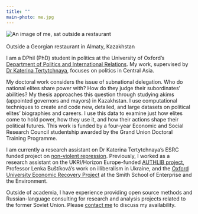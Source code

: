 ```yaml
---
title: ""
main-photo: me.jpg
---
```


::: grid
::: {.g-col-12 .g-col-sm-4}
<!--quarto publish gh-pages -->

```{=html}
<div class="grid" style="--bs-columns: 5; row-gap: 0;">
  <div class="g-col-1 g-col-sm-0"></div>
  <div class="g-col-3 g-col-sm-5">
    <picture>
      <source srcset="{{< meta main-photo >}}">
      <img class="circular_image" src="{{< meta main-photo >}}" alt="An image of me, sat outside a restaurant">
      <figcaption><br>Outside a Georgian restaurant in Almaty, Kazakhstan</figcaption>
    </picture>
  </div>
  <div class="g-col-1 g-col-sm-0"></div>
</div>
```
:::

::: {.g-col-12 .g-col-sm-8}
I am a DPhil (PhD) student in politics at the University of Oxford's [Department of Politics and International Relations](https://www.politics.ox.ac.uk/). My work, supervised by [Dr Katerina Tertytchnaya](https://katerinatertytchnaya.com/), focuses on politics in Central Asia.

My doctoral work considers the issue of subnational delegation. Who do national elites share power with? How do they judge their subordinates' abilities? My thesis approaches this question through studying akims (appointed governors and mayors) in Kazakhstan. I use computational techniques to create and code new, detailed, and large datasets on political elites' biographies and careers. I use this data to examine just how elites come to hold power, how they use it, and how their actions shape their political futures. This work is funded by a four-year Economic and Social Research Council studentship awarded by the Grand Union Doctoral Training Programme.

I am currently a research assistant on Dr Katerina Tertytchnaya's ESRC funded project on [non-violent repression](https://www.nonviolent-repression.co.uk/). Previously, I worked as a research assistant on the UKRI/Horizon Europe-funded [AUTHLIB project](https://www.authlib.eu/), Professor Lenka Buštíková's work on illiberalism in Ukraine, and the [Oxford University Economic Recovery Project](https://recovery.smithschool.ox.ac.uk/tracking/) at the Smith School of Enterprise and the Environment.

Outside of academia, I have experience providing open source methods and Russian-language consulting for research and analysis projects related to the former Soviet Union. Please [contact me](mailto:thomas.hazell@politics.ox.ac.uk) to discuss my availability.
:::
:::
